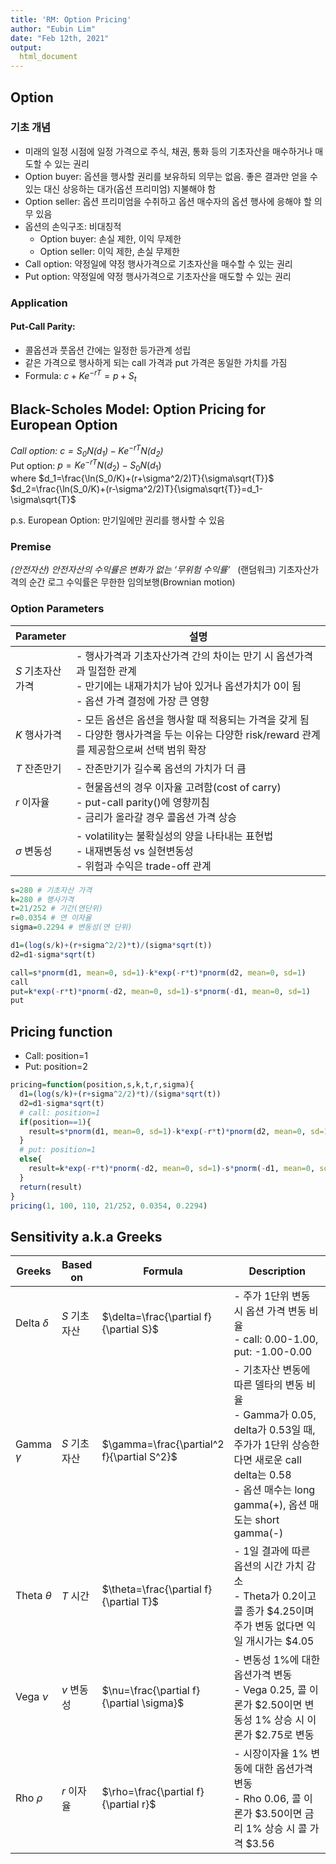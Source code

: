 ---
title: 'RM: Option Pricing'
author: "Eubin Lim"
date: "Feb 12th, 2021"
output:
  html_document
---
## Option
### 기초 개념
* 미래의 일정 시점에 일정 가격으로 주식, 채권, 통화 등의 기초자산을 매수하거나 매도할 수 있는 권리 \   
* Option buyer: 옵션을 행사할 권리를 보유하되 의무는 없음. 좋은 결과만 얻을 수 있는 대신 상응하는 대가(옵션 프리미엄) 지불해야 함
* Option seller: 옵션 프리미엄을 수취하고 옵션 매수자의 옵션 행사에 응해야 할 의무 있음
* 옵션의 손익구조: 비대칭적
  + Option buyer: 손실 제한, 이익 무제한
  + Option seller: 이익 제한, 손실 무제한
* Call option: 약정일에 약정 행사가격으로 기초자산을 매수할 수 있는 권리
* Put option: 약정일에 약정 행사가격으로 기초자산을 매도할 수 있는 권리

### Application

#### Put-Call Parity:
* 콜옵션과 풋옵션 간에는 일정한 등가관계 성립
* 같은 가격으로 행사하게 되는 call 가격과 put 가격은 동일한 가치를 가짐
* Formula: $c+Ke^{-rT}=p+S_t$ \ 


## Black-Scholes Model: Option Pricing for European Option
*Call option: $c=S_0N(d_1)-Ke^{-rT}N(d_2)$ \     
*Put option: $p=Ke^{-rT}N(d_2)-S_0N(d_1)$ \     
where $d_1=\frac{\ln(S_0/K)+(r+\sigma^2/2)T}{\sigma\sqrt{T}}$ \     
$d_2=\frac{\ln(S_0/K)+(r-\sigma^2/2)T}{\sigma\sqrt{T}}=d_1-\sigma\sqrt{T}$ \ 

p.s. European Option: 만기일에만 권리를 행사할 수 있음

### Premise
*(안전자산) 안전자산의 수익률은 변화가 없는 '무위험 수익률'   \  
*(랜덤워크) 기초자산가격의 순간 로그 수익률은 무한한 임의보행(Brownian motion)

### Option Parameters
| Parameter       	| 설명                                                                                                                                                      	|
|-----------------	|-----------------------------------------------------------------------------------------------------------------------------------------------------------	|
| $S$ 기초자산가격  	| - 행사가격과 기초자산가격 간의 차이는 만기 시 옵션가격과 밀접한 관계  <br /> - 만기에는 내재가치가 남아 있거나 옵션가치가 0이 됨 <br />  - 옵션 가격 결정에 가장 큰 영향 	|
| $K$ 행사가격      	| - 모든 옵션은 옵션을 행사할 때 적용되는 가격을 갖게 됨 <br /> - 다양한 행사가격을 두는 이유는 다양한 risk/reward 관계를 제공함으로써 선택 범위 확장              	|
| $T$ 잔존만기      	| - 잔존만기가 길수록 옵션의 가치가 더 큼                                                                                                                   	|
| $r$ 이자율        	| - 현물옵션의 경우 이자율 고려함(cost of carry) <br /> - put-call parity()에 영향끼침 <br /> - 금리가 올라갈 경우 콜옵션 가격 상승                                       	|
| $\sigma$ 변동성   	| - volatility는 불확실성의 양을 나타내는 표현법 <br /> - 내재변동성 vs 실현변동성 <br /> - 위험과 수익은 trade-off 관계       

```{r}
s=280 # 기초자산 가격
k=280 # 행사가격
t=21/252 # 기간(연단위)
r=0.0354 # 연 이자율
sigma=0.2294 # 변동성(연 단위)

d1=(log(s/k)+(r+sigma^2/2)*t)/(sigma*sqrt(t))
d2=d1-sigma*sqrt(t)

call=s*pnorm(d1, mean=0, sd=1)-k*exp(-r*t)*pnorm(d2, mean=0, sd=1)
call
put=k*exp(-r*t)*pnorm(-d2, mean=0, sd=1)-s*pnorm(-d1, mean=0, sd=1)
put
```
## Pricing function
* Call: position=1   \    
* Put: position=2
```{r}
pricing=function(position,s,k,t,r,sigma){
  d1=(log(s/k)+(r+sigma^2/2)*t)/(sigma*sqrt(t))
  d2=d1-sigma*sqrt(t)
  # call: position=1
  if(position==1){
    result=s*pnorm(d1, mean=0, sd=1)-k*exp(-r*t)*pnorm(d2, mean=0, sd=1)
  }
  # put: position=1
  else{
    result=k*exp(-r*t)*pnorm(-d2, mean=0, sd=1)-s*pnorm(-d1, mean=0, sd=1)
  }
  return(result)
}
pricing(1, 100, 110, 21/252, 0.0354, 0.2294)
```
 
## Sensitivity a.k.a Greeks
| Greeks         	| Based on     	    | Formula                                	| Description                                                                                                                                                                         	|
|----------------	|------------------	|----------------------------------------	|-------------------------------------------------------------------------------------------------------------------------------------------------------------------------------------	|
| Delta $\delta$ 	| $S$ 기초자산 	| $\delta=\frac{\partial f}{\partial S}$     	| - 주가 1단위 변동 시 옵션 가격 변동 비율 <br /> - call: 0.00-1.00, put: -1.00-0.00                                                                                                         	|
| Gamma $\gamma$ 	| $S$ 기초자산 	| $\gamma=\frac{\partial^2 f}{\partial S^2}$ 	| - 기초자산 변동에 따른 델타의 변동 비율 <br /> - Gamma가 0.05, delta가 0.53일 때, 주가가 1단위 상승한다면 새로운 call delta는 0.58 <br /> - 옵션 매수는 long gamma(+), 옵션 매도는 short gamma(-) 	|
| Theta $\theta$ 	| $T$ 시간     	| $\theta=\frac{\partial f}{\partial T}$     	| - 1일 결과에 따른 옵션의 시간 가치 감소 <br /> - Theta가 0.2이고 콜 종가 $4.25이며 주가 변동 없다면 익일 개시가는 $4.05                                                                    	|
| Vega $\nu$   	| $v$ 변동성   	| $\nu=\frac{\partial f}{\partial \sigma}$ 	| - 변동성 1%에 대한 옵션가격 변동 <br /> - Vega 0.25, 콜 이론가 $2.50이면 변동성 1% 상승 시 이론가 $2.75로 변동                                                                             	|
| Rho $\rho$     	| $r$ 이자율   	| $\rho=\frac{\partial f}{\partial r}$       	| - 시장이자율 1% 변동에 대한 옵션가격 변동 <br /> - Rho 0.06, 콜 이론가 $3.50이면 금리 1% 상승 시 콜 가격 $3.56                                                                             	|


